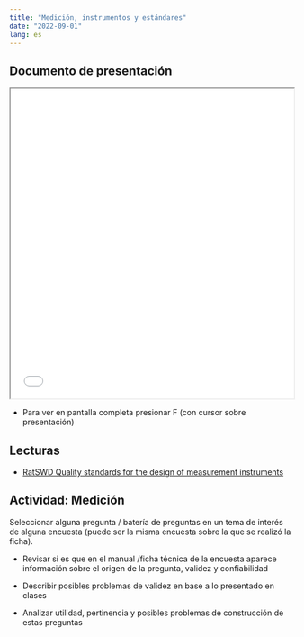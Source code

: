 ---
title: "Medición, instrumentos y estándares"
date: "2022-09-01"
lang: es
---

## Documento de presentación

<iframe src=/slides/03-medicion/03-medicion.html height="550" width=100% allowfullscreen="true">
</iframe>

- Para ver en pantalla completa presionar F (con cursor sobre presentación)

## Lecturas

- [RatSWD Quality standards for the design of measurement instruments](files/lecturas/RatSWD_WP_245.pdf)

## Actividad: Medición

Seleccionar alguna pregunta / batería de preguntas en un tema de interés de alguna encuesta (puede ser la misma encuesta sobre la que se realizó la ficha).

- Revisar si es que en el manual /ficha técnica de la encuesta aparece información sobre el origen de la pregunta, validez y confiabilidad

- Describir posibles problemas de validez en base a lo presentado en clases

- Analizar utilidad, pertinencia y posibles problemas de construcción de estas preguntas

